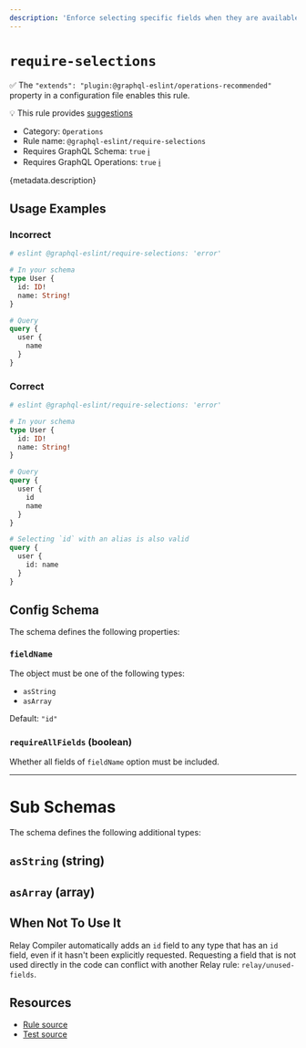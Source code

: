 ```yaml
---
description: 'Enforce selecting specific fields when they are available on the GraphQL type.'
---
```


# `require-selections`

✅ The `"extends": "plugin:@graphql-eslint/operations-recommended"` property in a configuration file
enables this rule.

💡 This rule provides
[suggestions](https://eslint.org/docs/developer-guide/working-with-rules#providing-suggestions)

- Category: `Operations`
- Rule name: `@graphql-eslint/require-selections`
- Requires GraphQL Schema: `true`
  [ℹ️](/docs/getting-started#extended-linting-rules-with-graphql-schema)
- Requires GraphQL Operations: `true`
  [ℹ️](/docs/getting-started#extended-linting-rules-with-siblings-operations)

{metadata.description}

## Usage Examples

### Incorrect

```graphql
# eslint @graphql-eslint/require-selections: 'error'

# In your schema
type User {
  id: ID!
  name: String!
}

# Query
query {
  user {
    name
  }
}
```

### Correct

```graphql
# eslint @graphql-eslint/require-selections: 'error'

# In your schema
type User {
  id: ID!
  name: String!
}

# Query
query {
  user {
    id
    name
  }
}

# Selecting `id` with an alias is also valid
query {
  user {
    id: name
  }
}
```

## Config Schema

The schema defines the following properties:

### `fieldName`

The object must be one of the following types:

- `asString`
- `asArray`

Default: `"id"`

### `requireAllFields` (boolean)

Whether all fields of `fieldName` option must be included.

---

# Sub Schemas

The schema defines the following additional types:

## `asString` (string)

## `asArray` (array)

## When Not To Use It

Relay Compiler automatically adds an `id` field to any type that has an `id` field, even if it
hasn't been explicitly requested. Requesting a field that is not used directly in the code can
conflict with another Relay rule: `relay/unused-fields`.

## Resources

- [Rule source](https://github.com/dimaMachina/graphql-eslint/tree/master/packages/plugin/src/rules/require-selections.ts)
- [Test source](https://github.com/dimaMachina/graphql-eslint/tree/master/packages/plugin/__tests__/require-selections.spec.ts)
